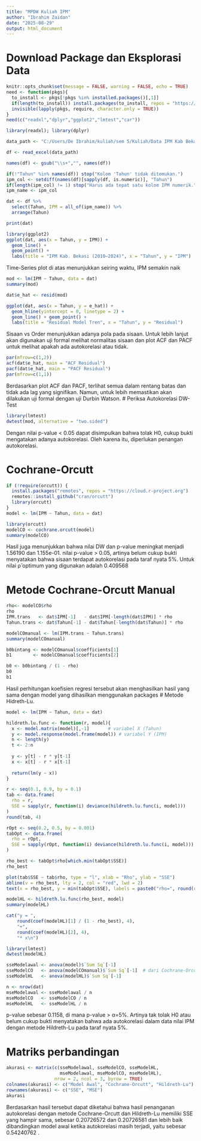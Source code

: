 ```yaml
---
title: "MPDW Kuliah IPM"
author: "Ibrahim Zaidan"
date: "2025-08-29"
output: html_document
---
```

# Download Package dan Eksplorasi Data
```r
knitr::opts_chunk$set(message = FALSE, warning = FALSE, echo = TRUE)
need <- function(pkgs){
  to_install <- pkgs[!pkgs %in% installed.packages()[,1]]
  if(length(to_install)) install.packages(to_install, repos = "https://cloud.r-project.org")
  invisible(lapply(pkgs, require, character.only = TRUE))
}
need(c("readxl","dplyr","ggplot2","lmtest","car"))
```
```r
library(readxl); library(dplyr)

data_path <- "C:/Users/De Ibrahim/kuliah/sem 5/Kuliah/Data IPM Kab Bekasi.xlsx"

df <- read_excel(data_path)

names(df) <- gsub("\\s+","", names(df))   

if(!"Tahun" %in% names(df)) stop("Kolom 'Tahun' tidak ditemukan.")
ipm_col <- setdiff(names(df)[sapply(df, is.numeric)], "Tahun")
if(length(ipm_col) != 1) stop("Harus ada tepat satu kolom IPM numerik.")
ipm_name <- ipm_col

dat <- df %>%
  select(Tahun, IPM = all_of(ipm_name)) %>%
  arrange(Tahun)

print(dat)
```
```r
library(ggplot2)
ggplot(dat, aes(x = Tahun, y = IPM)) +
  geom_line() +
  geom_point() +
  labs(title = "IPM Kab. Bekasi (2010–2024)", x = "Tahun", y = "IPM")
```
Time-Series plot di atas menunjukkan seiring waktu, IPM semakin naik

```r
mod <- lm(IPM ~ Tahun, data = dat)
summary(mod)

dat$e_hat <- resid(mod)

ggplot(dat, aes(x = Tahun, y = e_hat)) +
  geom_hline(yintercept = 0, linetype = 2) +
  geom_line() + geom_point() +
  labs(title = "Residual Model Tren", x = "Tahun", y = "Residual")

```
Sisaan vs Order menunjukkan adanya pola pada sisaan. Untuk lebih lanjut akan digunakan uji formal melihat normalitas sisaan dan plot ACF dan PACF untuk melihat apakah ada autokorelasi atau tidak.
```r
par(mfrow=c(1,2))
acf(dat$e_hat, main = "ACF Residual")
pacf(dat$e_hat, main = "PACF Residual")
par(mfrow=c(1,1))
```
Berdasarkan plot ACF dan PACF, terlihat semua dalam rentang batas dan tidak ada lag yang signifikan. Namun, untuk lebih memastikan akan dilakukan uji formal dengan uji Durbin Watson.
# Periksa Autokorelasi DW-Test
```r
library(lmtest)
dwtest(mod, alternative = "two.sided")
```
Dengan nilai p-value < 0.05 dapat disimpulkan bahwa tolak H0, cukup bukti mengatakan adanya autokorelasi. Oleh karena itu, diperlukan penangan autokorelasi.

# Cochrane-Orcutt
```r
if (!require(orcutt)) {
  install.packages("remotes", repos = "https://cloud.r-project.org")
  remotes::install_github("cran/orcutt")
  library(orcutt)
}
model <- lm(IPM ~ Tahun, data = dat)

library(orcutt)
modelCO <- cochrane.orcutt(model)
summary(modelCO)

```
Hasil juga menunjukkan bahwa nilai DW dan p-value meningkat menjadi  1.56190
 dan 1.155e-01. nilai p-value > 0.05, artinya belum cukup bukti menyatakan bahwa sisaan terdapat autokorelasi pada taraf nyata 5%. Untuk nilai ρ̂ 
 optimum yang digunakan adalah  0.409568
 
# Metode Cochrane-Orcutt Manual
```r
rho<- modelCO$rho 
rho 
IPM.trans   <- dat$IPM[-1]   - dat$IPM[-length(dat$IPM)] * rho
Tahun.trans <- dat$Tahun[-1] - dat$Tahun[-length(dat$Tahun)] * rho

modelCOmanual <- lm(IPM.trans ~ Tahun.trans)
summary(modelCOmanual)

b0bintang <- modelCOmanual$coefficients[1]   
b1        <- modelCOmanual$coefficients[2]   

b0 <- b0bintang / (1 - rho) 
b0
b1
```
Hasil perhitungan koefisien regresi tersebut akan menghasilkan hasil yang sama dengan model yang dihasilkan menggunakan packages
# Metode Hidreth-Lu.
```r
model <- lm(IPM ~ Tahun, data = dat)

hildreth.lu.func <- function(r, model){
  x <- model.matrix(model)[,-1]       # variabel X (Tahun)
  y <- model.response(model.frame(model)) # variabel Y (IPM)
  n <- length(y)
  t <- 2:n
  
  y <- y[t] - r * y[t-1]
  x <- x[t] - r * x[t-1]
  
  return(lm(y ~ x))
}

r <- seq(0.1, 0.9, by = 0.1)
tab <- data.frame(
  rho = r,
  SSE = sapply(r, function(i) deviance(hildreth.lu.func(i, model)))
)
round(tab, 4)

rOpt <- seq(0.2, 0.5, by = 0.001)
tabOpt <- data.frame(
  rho = rOpt,
  SSE = sapply(rOpt, function(i) deviance(hildreth.lu.func(i, model)))
)

rho_best <- tabOpt$rho[which.min(tabOpt$SSE)]
rho_best

plot(tab$SSE ~ tab$rho, type = "l", xlab = "Rho", ylab = "SSE")
abline(v = rho_best, lty = 2, col = "red", lwd = 2)
text(x = rho_best, y = min(tabOpt$SSE), labels = paste0("rho=", round(rho_best,3)), pos = 4, cex = 0.8)

modelHL <- hildreth.lu.func(rho_best, model)
summary(modelHL)

cat("y = ",
    round(coef(modelHL)[1] / (1 - rho_best), 4),
    "+",
    round(coef(modelHL)[2], 4),
    "* x\n")

library(lmtest)
dwtest(modelHL)

sseModelawal <- anova(model)$`Sum Sq`[-1]
sseModelCO   <- anova(modelCOmanual)$`Sum Sq`[-1]  # dari Cochrane-Orcutt
sseModelHL   <- anova(modelHL)$`Sum Sq`[-1]

n <- nrow(dat)
mseModelawal <- sseModelawal / n
mseModelCO   <- sseModelCO / n
mseModelHL   <- sseModelHL / n
```
 p-value sebesar 0.1158, di mana p-value > α=5%. Artinya tak tolak H0
 atau belum cukup bukti menyatakan bahwa ada autokorelasi dalam data nilai IPM dengan metode Hildreth-Lu pada taraf nyata 5%.

# Matriks perbandingan
```r
akurasi <- matrix(c(sseModelawal, sseModelCO, sseModelHL,
                    mseModelawal, mseModelCO, mseModelHL),
                  nrow = 2, ncol = 3, byrow = TRUE)
colnames(akurasi) <- c("Model Awal", "Cochrane-Orcutt", "Hildreth-Lu")
rownames(akurasi) <- c("SSE", "MSE")
akurasi

```
Berdasarkan hasil tersebut dapat diketahui bahwa hasil penanganan autokorelasi dengan metode Cochrane-Orcutt dan Hildreth-Lu memiliki SSE yang hampir sama, sebesar 0.20726572 dan 0.20726581
 dan lebih baik dibandingkan model awal ketika autokorelasi masih terjadi, yaitu sebesar 0.54240762
.